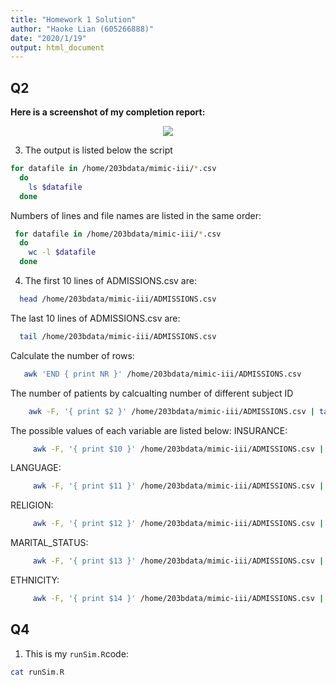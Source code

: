 ```yaml
---
title: "Homework 1 Solution"
author: "Haoke Lian (605266888)"
date: "2020/1/19"
output: html_document
---
```


## Q2

**Here is a screenshot of my completion report:**
<p align="center">
  <img src="./Completion Report.png">
</p>


3. The output is listed below the script
```bash
for datafile in /home/203bdata/mimic-iii/*.csv
  do
    ls $datafile
  done
```

Numbers of lines and file names are listed in the same order:
```bash
 for datafile in /home/203bdata/mimic-iii/*.csv
  do
    wc -l $datafile
  done
```

4. The first 10 lines of ADMISSIONS.csv are:
```bash
  head /home/203bdata/mimic-iii/ADMISSIONS.csv
```

The last 10 lines of ADMISSIONS.csv are:
```bash
  tail /home/203bdata/mimic-iii/ADMISSIONS.csv
```


Calculate the number of rows:
```bash
   awk 'END { print NR }' /home/203bdata/mimic-iii/ADMISSIONS.csv
```

The number of patients by calcualting number of different subject ID
```bash
    awk -F, '{ print $2 }' /home/203bdata/mimic-iii/ADMISSIONS.csv | tail -n +2 | sort | uniq | awk 'END {print NR}'
```

The possible values of each variable are listed below:
  INSURANCE: 
```bash
     awk -F, '{ print $10 }' /home/203bdata/mimic-iii/ADMISSIONS.csv | tail -n +2 | sort | uniq
```

  LANGUAGE: 
```bash
     awk -F, '{ print $11 }' /home/203bdata/mimic-iii/ADMISSIONS.csv | tail -n +2 | sort | uniq
```
  RELIGION: 
```bash
     awk -F, '{ print $12 }' /home/203bdata/mimic-iii/ADMISSIONS.csv | tail -n +2 | sort | uniq
```
  
  MARITAL_STATUS:
```bash
     awk -F, '{ print $13 }' /home/203bdata/mimic-iii/ADMISSIONS.csv | tail -n +2 | sort | uniq
```
 
  ETHNICITY:
```bash
     awk -F, '{ print $14 }' /home/203bdata/mimic-iii/ADMISSIONS.csv | tail -n +2 | sort | uniq
```
  
  
## Q4

1. This is my `runSim.R`code:
```bash
cat runSim.R
```

<!--
run in teaching server terminal to submit:
  git checkout master
  git merge develop
  git tag hw1
  git tag
  git push --tags  
-->